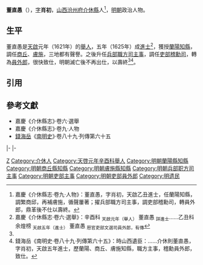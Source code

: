 '''董直愚'''（{{bd|16世紀||17世紀}}），[[表字|字]]'''肖初'''，[[山西等處承宣布政使司|山西]][[汾州府|汾州府]][[介休縣|介休縣]]人<ref name=djs>嘉慶《介休縣志·卷九·人物》：董直愚，字肖初，天啟乙丑進士，任蘭陽知縣，調繁商邱，再補膚施，循聲屢著；擢兵部職方司主事，調吏部稽勳司，轉員外郎，鼎革後不仕以壽終。</ref>，[[明朝|明朝]]政治人物。

==生平==
董直愚是[[天啟|天啟]]元年（1621年）的[[舉人|舉人]]，五年（1625年）成[[進士|進士]]<ref>嘉慶《介休縣志·卷六·選舉》：辛酉科 <sub>天啟元年（舉人）</sub> 董直愚 <sub>詳進士</sub>……乙丑科余煌榜 <sub>天啟五年（進士）</sub> 董直愚 <sub>厯官吏部文選司員外郎，有傳</sub></ref>，獲授[[蘭陽縣|蘭陽]][[知縣|知縣]]，調任[[商丘縣|商丘]]、[[膚施縣|膚施]]，三地都有聲譽。之後升任[[兵部|兵部]][[職方司|職方司]][[主事|主事]]，調任[[吏部|吏部]][[稽勳司|稽勳司]]，轉為[[員外郎|員外郎]]，很快致仕，明朝滅亡後不再出仕，以壽終<ref name=djs/><ref>錢海岳《南明史·卷八十九·列傳第六十五》：時山西遺臣：……介休則董直愚，字肖初，天啟五年進士，歷蘭陽、商丘、膚施知縣，職方主事，稽勳員外郎，致仕。</ref>。

==引用==
{{reflist}}

==參考文獻==
*嘉慶《介休縣志》·卷六·選舉
*嘉慶《介休縣志》·卷九·人物
*[[錢海岳|錢海岳]]《[[南明史_(錢海岳)|南明史]]》·卷八十九·列傳第六十五

{{start box}}
{{s-off}}
{{s-before|[[曹懋孝|曹懋孝]]}}
{{s-title|明朝蘭陽縣知縣|1626年－1628年}}
{{s-after|[[李長年|李長年]]}}
|-
{{s-before|[[提橋|提橋]]}}
{{s-title|明朝商丘縣知縣|1628年－1629年}}
{{s-after|[[張宗孟|張宗孟]]}}
|-
{{s-vacant|unkn|last=[[王藩|王藩]]}}
{{s-title|明朝膚施縣知縣|崇禎年間}}
{{s-after|[[高賢|高賢]]}}
{{end box}}

{{天啓五年乙丑科殿試金榜}}

[[Category:董姓|Z]]
[[Category:介休人|Category:介休人]]
[[Category:天啓元年辛酉科舉人|Category:天啓元年辛酉科舉人]]
[[Category:明朝蘭陽縣知縣|Category:明朝蘭陽縣知縣]]
[[Category:明朝商丘縣知縣|Category:明朝商丘縣知縣]]
[[Category:明朝膚施縣知縣|Category:明朝膚施縣知縣]]
[[Category:明朝兵部职方司主事|Category:明朝兵部职方司主事]]
[[Category:明朝吏部主事|Category:明朝吏部主事]]
[[Category:明朝吏部員外郎|Category:明朝吏部員外郎]]
[[Category:明遗民|Category:明遗民]]